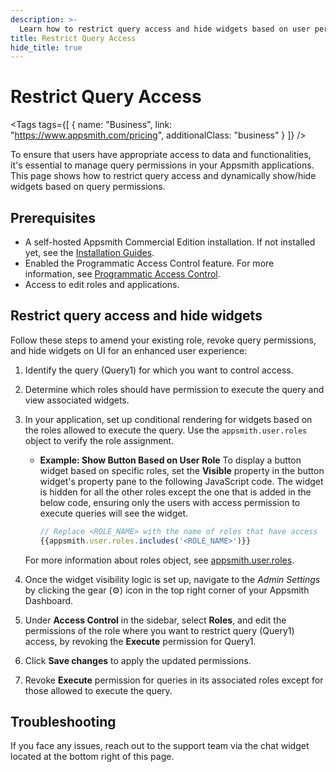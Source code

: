 ```yaml
---
description: >-
  Learn how to restrict query access and hide widgets based on user permissions in Appsmith.
title: Restrict Query Access
hide_title: true
---
```


<!-- vale off -->

<div className="tag-wrapper">
 <h1>Restrict Query Access</h1>

<Tags
tags={[
{ name: "Business", link: "https://www.appsmith.com/pricing", additionalClass: "business" }
]}
/>

</div>

<!-- vale on -->



To ensure that users have appropriate access to data and functionalities, it's essential to manage query permissions in your Appsmith applications. This page shows how to restrict query access and dynamically show/hide widgets based on query permissions.

## Prerequisites

- A self-hosted Appsmith Commercial Edition installation. If not installed yet, see the [Installation Guides](/getting-started/setup/installation-guides).
- Enabled the Programmatic Access Control feature. For more information, see [Programmatic Access Control](/getting-started/setup/instance-configuration). 
- Access to edit roles and applications.

## Restrict query access and hide widgets

Follow these steps to amend your existing role, revoke query permissions, and hide widgets on UI for an enhanced user experience:

1. Identify the query (Query1) for which you want to control access.
2. Determine which roles should have permission to execute the query and view associated widgets.
3. In your application, set up conditional rendering for widgets based on the roles allowed to execute the query. Use the `appsmith.user.roles` object to verify the role assignment.

   - **Example: Show Button Based on User Role**
      To display a button widget based on specific roles, set the **Visible** property in the button widget's property pane to the following JavaScript code. The widget is hidden for all the other roles except the one that is added in the below code, ensuring only the users with access permission to execute queries will see the widget.

      ```javascript
      // Replace <ROLE_NAME> with the name of roles that have access
      {{appsmith.user.roles.includes('<ROLE_NAME>')}}
      ```
   For more information about roles object, see [appsmith.user.roles](/reference/appsmith-framework/context-object#roles-object).

4. Once the widget visibility logic is set up, navigate to the _Admin Settings_ by clicking the gear (⚙️) icon in the top right corner of your Appsmith Dashboard.
2. Under **Access Control** in the sidebar, select **Roles**, and edit the permissions of the role where you want to restrict query (Query1) access, by revoking the **Execute** permission for Query1.
5. Click **Save changes** to apply the updated permissions.
6. Revoke **Execute** permission for queries in its associated roles except for those allowed to execute the query.

## Troubleshooting

If you face any issues, reach out to the support team via the chat widget located at the bottom right of this page.
